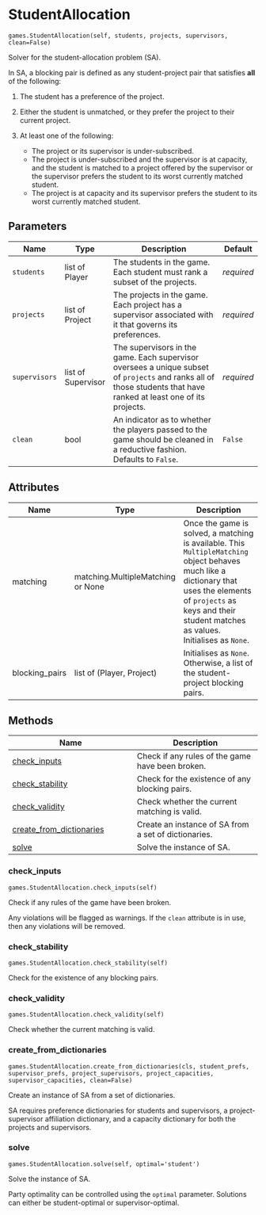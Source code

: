 # StudentAllocation { #matching.games.StudentAllocation }

`games.StudentAllocation(self, students, projects, supervisors, clean=False)`

Solver for the student-allocation problem (SA).

In SA, a blocking pair is defined as any student-project pair that
satisfies **all** of the following:

1. The student has a preference of the project.
2. Either the student is unmatched, or they prefer the project to
   their current project.
3. At least one of the following:

   - The project or its supervisor is under-subscribed.
   - The project is under-subscribed and the supervisor is at
     capacity, and the student is matched to a project offered by
     the supervisor or the supervisor prefers the student to its
     worst currently matched student.
   - The project is at capacity and its supervisor prefers the
     student to its worst currently matched student.

## Parameters

| Name          | Type               | Description                                                                                                                                                          | Default    |
|---------------|--------------------|----------------------------------------------------------------------------------------------------------------------------------------------------------------------|------------|
| `students`    | list of Player     | The students in the game. Each student must rank a subset of the projects.                                                                                           | _required_ |
| `projects`    | list of Project    | The projects in the game. Each project has a supervisor associated with it that governs its preferences.                                                             | _required_ |
| `supervisors` | list of Supervisor | The supervisors in the game. Each supervisor oversees a unique subset of ``projects`` and ranks all of those students that have ranked at least one of its projects. | _required_ |
| `clean`       | bool               | An indicator as to whether the players passed to the game should be cleaned in a reductive fashion. Defaults to ``False``.                                           | `False`    |

## Attributes

| Name           | Type                              | Description                                                                                                                                                                                                                    |
|----------------|-----------------------------------|--------------------------------------------------------------------------------------------------------------------------------------------------------------------------------------------------------------------------------|
| matching       | matching.MultipleMatching or None | Once the game is solved, a matching is available. This ``MultipleMatching`` object behaves much like a dictionary that uses the elements of ``projects`` as keys and their student matches as values. Initialises as ``None``. |
| blocking_pairs | list of (Player, Project)         | Initialises as ``None``. Otherwise, a list of the student-project blocking pairs.                                                                                                                                              |

## Methods

| Name | Description |
| --- | --- |
| [check_inputs](#matching.games.StudentAllocation.check_inputs) | Check if any rules of the game have been broken. |
| [check_stability](#matching.games.StudentAllocation.check_stability) | Check for the existence of any blocking pairs. |
| [check_validity](#matching.games.StudentAllocation.check_validity) | Check whether the current matching is valid. |
| [create_from_dictionaries](#matching.games.StudentAllocation.create_from_dictionaries) | Create an instance of SA from a set of dictionaries. |
| [solve](#matching.games.StudentAllocation.solve) | Solve the instance of SA. |

### check_inputs { #matching.games.StudentAllocation.check_inputs }

`games.StudentAllocation.check_inputs(self)`

Check if any rules of the game have been broken.

Any violations will be flagged as warnings. If the ``clean``
attribute is in use, then any violations will be removed.

### check_stability { #matching.games.StudentAllocation.check_stability }

`games.StudentAllocation.check_stability(self)`

Check for the existence of any blocking pairs.

### check_validity { #matching.games.StudentAllocation.check_validity }

`games.StudentAllocation.check_validity(self)`

Check whether the current matching is valid.

### create_from_dictionaries { #matching.games.StudentAllocation.create_from_dictionaries }

`games.StudentAllocation.create_from_dictionaries(cls, student_prefs, supervisor_prefs, project_supervisors, project_capacities, supervisor_capacities, clean=False)`

Create an instance of SA from a set of dictionaries.

SA requires preference dictionaries for students and
supervisors, a project-supervisor affiliation dictionary, and
a capacity dictionary for both the projects and supervisors.

### solve { #matching.games.StudentAllocation.solve }

`games.StudentAllocation.solve(self, optimal='student')`

Solve the instance of SA.

Party optimality can be controlled using the ``optimal``
parameter. Solutions can either be student-optimal or
supervisor-optimal.